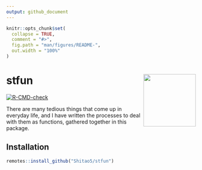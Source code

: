 ```yaml
---
output: github_document
---
```


<!-- README.md is generated from README.Rmd. Please edit that file -->

```r
knitr::opts_chunk$set(
  collapse = TRUE,
  comment = "#>",
  fig.path = "man/figures/README-",
  out.width = "100%"
)
```

# stfun <img src='man/figures/logo.png' align="right" height="139" />

<!-- badges: start -->
[![R-CMD-check](https://github.com/Shitao5/stfun/actions/workflows/check-full.yaml/badge.svg)](https://github.com/Shitao5/stfun/actions/workflows/check-full.yaml)
<!-- badges: end -->

There are many tedious things that come up in everyday life, and I have written the processes to deal with them as functions, gathered together in this package.

## Installation

```r
remotes::install_github("Shitao5/stfun")
```
